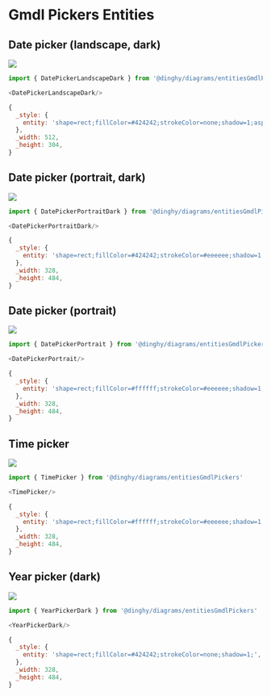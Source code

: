 
# Gmdl Pickers Entities


## Date picker (landscape, dark)

<Tabs>
  <TabItem value="Preview">

![](./date-picker-landscape-dark.png#drawio)

  </TabItem>
  <TabItem value="Usage">
    
```js
import { DatePickerLandscapeDark } from '@dinghy/diagrams/entitiesGmdlPickers'

<DatePickerLandscapeDark/>
```

  </TabItem>
  <TabItem value="Definition">
    
```js
{
  _style: {
    entity: 'shape=rect;fillColor=#424242;strokeColor=none;shadow=1;aspect=fixed;',
  },
  _width: 512,
  _height: 304,
}
```

  </TabItem>
</Tabs>


## Date picker (portrait, dark)

<Tabs>
  <TabItem value="Preview">

![](./date-picker-portrait-dark.png#drawio)

  </TabItem>
  <TabItem value="Usage">
    
```js
import { DatePickerPortraitDark } from '@dinghy/diagrams/entitiesGmdlPickers'

<DatePickerPortraitDark/>
```

  </TabItem>
  <TabItem value="Definition">
    
```js
{
  _style: {
    entity: 'shape=rect;fillColor=#424242;strokeColor=#eeeeee;shadow=1;',
  },
  _width: 328,
  _height: 484,
}
```

  </TabItem>
</Tabs>


## Date picker (portrait)

<Tabs>
  <TabItem value="Preview">

![](./date-picker-portrait.png#drawio)

  </TabItem>
  <TabItem value="Usage">
    
```js
import { DatePickerPortrait } from '@dinghy/diagrams/entitiesGmdlPickers'

<DatePickerPortrait/>
```

  </TabItem>
  <TabItem value="Definition">
    
```js
{
  _style: {
    entity: 'shape=rect;fillColor=#ffffff;strokeColor=#eeeeee;shadow=1;',
  },
  _width: 328,
  _height: 484,
}
```

  </TabItem>
</Tabs>


## Time picker

<Tabs>
  <TabItem value="Preview">

![](./time-picker.png#drawio)

  </TabItem>
  <TabItem value="Usage">
    
```js
import { TimePicker } from '@dinghy/diagrams/entitiesGmdlPickers'

<TimePicker/>
```

  </TabItem>
  <TabItem value="Definition">
    
```js
{
  _style: {
    entity: 'shape=rect;fillColor=#ffffff;strokeColor=#eeeeee;shadow=1;aspect=fixed;',
  },
  _width: 328,
  _height: 484,
}
```

  </TabItem>
</Tabs>


## Year picker (dark)

<Tabs>
  <TabItem value="Preview">

![](./year-picker-dark.png#drawio)

  </TabItem>
  <TabItem value="Usage">
    
```js
import { YearPickerDark } from '@dinghy/diagrams/entitiesGmdlPickers'

<YearPickerDark/>
```

  </TabItem>
  <TabItem value="Definition">
    
```js
{
  _style: {
    entity: 'shape=rect;fillColor=#424242;strokeColor=none;shadow=1;',
  },
  _width: 328,
  _height: 484,
}
```

  </TabItem>
</Tabs>

